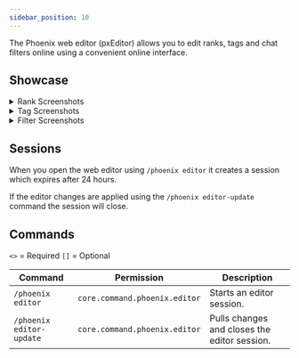 ```yaml
---
sidebar_position: 10
---
```


The Phoenix web editor (pxEditor) allows you to edit ranks, tags and chat filters
online using a convenient online interface.

## Showcase

<details>
<summary>Rank Screenshots</summary>

![Rank Select](./assets/web-editor/rank-select.png)
![Rank Create](./assets/web-editor/rank-create.png)
![Rank Info](./assets/web-editor/rank-info.png)
![Rank Edit](./assets/web-editor/rank-edit.png)
</details>

<details>
<summary>Tag Screenshots</summary>

![Tag Select](./assets/web-editor/tag-select.png)
![Tag Create](./assets/web-editor/tag-create.png)
![Tag Info](./assets/web-editor/tag-info.png)
![Tag Edit](./assets/web-editor/tag-edit.png)
</details>

<details>
<summary>Filter Screenshots</summary>

![Filter Select](./assets/web-editor/filter-select.png)
![Filter Create](./assets/web-editor/filter-create.png)
![Filter Edit](./assets/web-editor/filter-edit.png)
</details>

## Sessions

When you open the web editor using `/phoenix editor` it creates a session which expires after 24 hours.

If the editor changes are applied using the `/phoenix editor-update` command the session will close.

## Commands

`<>` = Required `[]` = Optional

Command                  | Permission                    | Description
------------------------ | ----------------------------- | --------------------------------------------
`/phoenix editor`        | `core.command.phoenix.editor` | Starts an editor session.
`/phoenix editor-update` | `core.command.phoenix.editor` | Pulls changes and closes the editor session.
